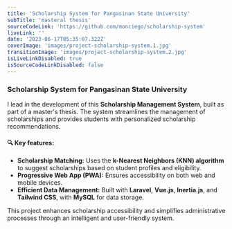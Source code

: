 ```yaml
---
title: 'Scholarship System for Pangasinan State University'
subTitle: 'masteral thesis'
sourceCodeLink: 'https://github.com/monciego/scholarship-system'
liveLink: ''
date: '2023-06-17T05:35:07.322Z'
coverImage: 'images/project-scholarship-system.1.jpg'
transitionImage: 'images/project-scholarship-system.2.jpg'
isLiveLinkDisabled: true
isSourceCodeLinkDisabled: false
---
```


### Scholarship System for Pangasinan State University

I lead in the development of this **Scholarship Management System**, built as part of a master's thesis. The system streamlines the management of scholarships and provides students with personalized scholarship recommendations.

#### 🔍 Key features:

- **Scholarship Matching:** Uses the **k-Nearest Neighbors (KNN) algorithm** to suggest scholarships based on student profiles and eligibility.
- **Progressive Web App (PWA):** Ensures accessibility on both web and mobile devices.
- **Efficient Data Management:** Built with **Laravel**, **Vue.js**, **Inertia.js**, and **Tailwind CSS**, with **MySQL** for data storage.

This project enhances scholarship accessibility and simplifies administrative processes through an intelligent and user-friendly system.
